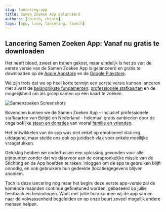 ```yaml
---
slug: lancering-app
title: Samen Zoeken App gelanceerd
authors: [chinib, chinim]
tags: [app, live, lancering, launch]
---
```


## Lancering Samen Zoeken App: Vanaf nu gratis te downloaden


Het heeft bloed, zweet en tranen gekost, maar eindelijk is het zo ver: de eerste versie van de Samen Zoeken App is gelanceerd en 
gratis te downloaden op de [Apple Appstore](https://apps.apple.com/us/app/samenzoeken/id6449149051?itsct=apps_box_link&itscg=30200) 
en de [Google Playstore](https://play.google.com/store/apps/details?id=app.samenzoeken).

We zijn trots dat we op heel korte termijn een eerste versie kunnen lanceren met alvast de [belangrijkste fundamenten](/blog/basis-fundament): 
 [professionele stafkaarten](/docs/maps) en de mogelijkheid om als groep samen op één kaart te zoeken.

![Samenzoeken Screenshots](/img/samenzoeken-screenshots.jpg)

Bovendien kunnen we de Samen Zoeken App – inclusief professionele stafkaarten van België en Nederland – 
helemaal gratis aanbieden door de ongelooflijke [steun en donaties](/docs/doneer) van vooral [familie en vrienden](/blog/donaties).

Het ontwikkelen van de app was niet enkel op emotioneel vlak erg uitdagend, maar stelde ons ook op juridisch vlak voor enkele moeilijke vraagstukken.

Gelukkig hebben we ondertussen een oplossing gevonden voor alle pijnpunten zonder dat we daarvoor aan de [oorspronkelijke missie](docs/stichting) van de Stichting 
en de App hoefden te raken: inloggen om de app te gebruiken blijft onnodig, en ook gebruikers hun gedeelde (locatie)gegevens blijven anoniem.

Toch is deze lancering nog maar het begin: deze eerste app-versie zal de komende maanden continue gefinetuned worden, gebaseerd op jullie feedback en bevindingen. 
Want met jullie hulp kunnen wij de app samen naar de volwassenheid begeleiden en op onze beurt zoveel mogelijk andere mensen helpen.